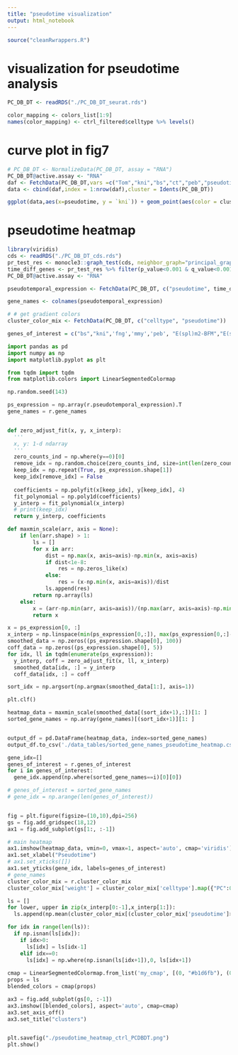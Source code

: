 ```yaml
---
title: "pseudotime visualization"
output: html_notebook
---
```

```r
source("cleanRwrappers.R")
```

# visualization for pseudotime analysis
```r
PC_DB_DT <- readRDS("./PC_DB_DT_seurat.rds")

color_mapping <- colors_list[1:9]
names(color_mapping) <- ctrl_filtered$celltype %>% levels()
```


# curve plot in fig7
```r
# PC_DB_DT <- NormalizeData(PC_DB_DT, assay = "RNA")
PC_DB_DT@active.assay <- "RNA"
daf <- FetchData(PC_DB_DT,vars =c("Tom","kni","bs","ct","peb","pseudotime","celltype", "E(spl)m2-BFM","E(spl)m3-HLH","E(spl)mbeta-HLH","E(spl)m7-HLH"), slot='data')
data <- cbind(daf,index = 1:nrow(daf),cluster = Idents(PC_DB_DT))

ggplot(data,aes(x=pseudotime, y = `kni`)) + geom_point(aes(color = cluster),alpha = 1) + geom_smooth(color = "red") + theme_classic() + ridgetheme + scale_color_manual(values = color_mapping[c('DB',"DT","PC")]) + guides(colour = guide_legend(override.aes = list(size=10))) + ylim(0,NA)
```

# pseudotime heatmap
```r
library(viridis)
cds <- readRDS("./PC_DB_DT_cds.rds")
pr_test_res <- monocle3::graph_test(cds, neighbor_graph="principal_graph", cores=4)
time_diff_genes <- pr_test_res %>% filter(p_value<0.001 & q_value<0.001) %>% rownames() %>% intersect(PC_DB_DT@assays[["SCT"]]@var.features)
PC_DB_DT@active.assay <- "RNA"

pseudotemporal_expression <- FetchData(PC_DB_DT, c("pseudotime", time_diff_genes)) %>% arrange(pseudotime) 

gene_names <- colnames(pseudotemporal_expression)

# # get gradient colors
cluster_color_mix <- FetchData(PC_DB_DT, c("celltype", "pseudotime"))

genes_of_interest = c("bs","kni",'fng','mmy','peb', "E(spl)m2-BFM","E(spl)m3-HLH","E(spl)mbeta-HLH","E(spl)m7-HLH","Tom" ,"ct","N","Ser","Dl")

```



```python
import pandas as pd
import numpy as np
import matplotlib.pyplot as plt

from tqdm import tqdm
from matplotlib.colors import LinearSegmentedColormap

np.random.seed(143)

ps_expression = np.array(r.pseudotemporal_expression).T
gene_names = r.gene_names


def zero_adjust_fit(x, y, x_interp):
  '''
  x, y: 1-d ndarray
  '''
  zero_counts_ind = np.where(y==0)[0]
  remove_idx = np.random.choice(zero_counts_ind, size=int(len(zero_counts_ind)//1.2), replace=False)
  keep_idx = np.repeat(True, ps_expression.shape[1])
  keep_idx[remove_idx] = False
  
  coefficients = np.polyfit(x[keep_idx], y[keep_idx], 4)
  fit_polynomial = np.poly1d(coefficients)
  y_interp = fit_polynomial(x_interp)
  # print(keep_idx)
  return y_interp, coefficients

def maxmin_scale(arr, axis = None):
    if len(arr.shape) > 1:
        ls = []
        for x in arr:
            dist = np.max(x, axis=axis)-np.min(x, axis=axis)
            if dist<1e-8:
                res = np.zeros_like(x)
            else:
                res = (x-np.min(x, axis=axis))/dist
            ls.append(res)
        return np.array(ls)
    else:
        x = (arr-np.min(arr, axis=axis))/(np.max(arr, axis=axis)-np.min(arr, axis=axis))
        return x


```

```python
x = ps_expression[0, :]
x_interp = np.linspace(min(ps_expression[0,:]), max(ps_expression[0,:]-0.1), 100)
smoothed_data = np.zeros((ps_expression.shape[0], 100))
coff_data = np.zeros((ps_expression.shape[0], 5))
for idx, ll in tqdm(enumerate(ps_expression)):
  y_interp, coff = zero_adjust_fit(x, ll, x_interp)
  smoothed_data[idx, :] = y_interp
  coff_data[idx, :] = coff

sort_idx = np.argsort(np.argmax(smoothed_data[1:], axis=1))

```

```python
plt.clf()

heatmap_data = maxmin_scale(smoothed_data[(sort_idx+1),:])[1: ]
sorted_gene_names = np.array(gene_names)[(sort_idx+1)][1: ]


output_df = pd.DataFrame(heatmap_data, index=sorted_gene_names)
output_df.to_csv('./data_tables/sorted_gene_names_pseudotime_heatmap.csv')

gene_idx=[]
genes_of_interest = r.genes_of_interest
for i in genes_of_interest:
  gene_idx.append(np.where(sorted_gene_names==i)[0][0])

# genes_of_interest = sorted_gene_names
# gene_idx = np.arange(len(genes_of_interest))


fig = plt.figure(figsize=(10,10),dpi=256)
gs = fig.add_gridspec(18,12)
ax1 = fig.add_subplot(gs[1:, :-1])

# main heatmap
ax1.imshow(heatmap_data, vmin=0, vmax=1, aspect='auto', cmap='viridis')
ax1.set_xlabel("Pseudotime")
# ax1.set_xticks([])
ax1.set_yticks(gene_idx, labels=genes_of_interest)
# gene_names
cluster_color_mix = r.cluster_color_mix
cluster_color_mix['weight'] = cluster_color_mix['celltype'].map({"PC":0,"DB":0.5,"DT":1})

ls = []
for lower, upper in zip(x_interp[0:-1],x_interp[1:]):
  ls.append(np.mean(cluster_color_mix[(cluster_color_mix['pseudotime']>=lower) & (cluster_color_mix['pseudotime']<upper)]['weight']))

for idx in range(len(ls)):
  if np.isnan(ls[idx]):
    if idx>0:
      ls[idx] = ls[idx-1]
    elif idx==0:
      ls[idx] = np.where(np.isnan(ls[idx+1]),0, ls[idx+1])
  
cmap = LinearSegmentedColormap.from_list('my_cmap', [(0, "#b1d6fb"), (0.5, "#e2b398"), (1, "#e2a2ca")]) # FOR Colormapping, see the message in wrappers
props = ls
blended_colors = cmap(props)

ax3 = fig.add_subplot(gs[0, :-1])
ax3.imshow([blended_colors], aspect='auto', cmap=cmap)
ax3.set_axis_off()
ax3.set_title("clusters")


plt.savefig("./pseudotime_heatmap_ctrl_PCDBDT.png")
plt.show()
```
